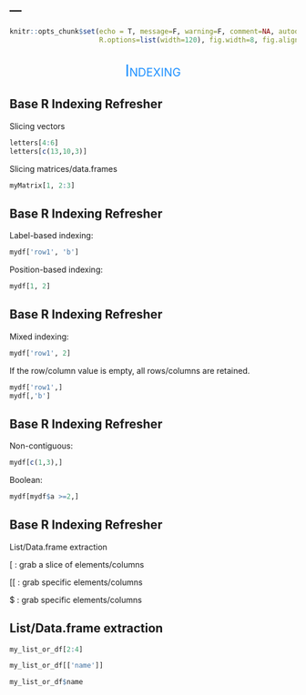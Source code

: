 ---
---
```r
knitr::opts_chunk$set(echo = T, message=F, warning=F, comment=NA, autodep=T, eval=F,
                      R.options=list(width=120), fig.width=8, fig.align = 'center')
```

## 

<div style="text-align:center; font-size:200%; font-variant:small-caps;" ><span style='color:#1e90ff'>Indexing</span></div>


## Base R Indexing Refresher

Slicing vectors

```r
letters[4:6]
letters[c(13,10,3)]
```

Slicing matrices/data.frames

```r
myMatrix[1, 2:3]
```

## Base R Indexing Refresher

Label-based indexing:

```r
mydf['row1', 'b']
```

Position-based indexing:

```r
mydf[1, 2]
```

## Base R Indexing Refresher

Mixed indexing:

```r
mydf['row1', 2]
```

If the row/column value is empty, all rows/columns are retained.

```r
mydf['row1',]
mydf[,'b']
```

## Base R Indexing Refresher

Non-contiguous:

```r
mydf[c(1,3),]
```

Boolean:

```r
mydf[mydf$a >=2,]
```

## Base R Indexing Refresher

List/Data.frame extraction

<span class="func">[</span> : grab a slice of elements/columns

<span class="func">[[</span> : grab specific elements/columns

<span class="func">$</span> : grab specific elements/columns



## List/Data.frame extraction

```r
my_list_or_df[2:4]
```


```r
my_list_or_df[['name']]
```

```r
my_list_or_df$name
```
